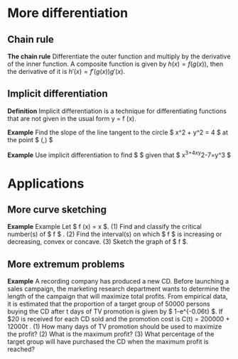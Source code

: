 # More differentiation

## Chain rule {-}

**The chain rule** Differentiate the outer function and multiply by the derivative of the inner function. A composite function is given by $h(x)=f(g(x))$, then the derivative of it is $h'(x)=f'(g(x))g'(x)$.

## Implicit differentiation {-}

**Definition** Implicit differentiation is a technique for differentiating functions that are not given in the usual form y = f (x).

**Example** Find the slope of the line tangent to the circle $ x^2 + y^2 = 4 $ at the point $ (\sqrt{2},\sqrt{2}) $

**Example** Use implicit differentiation to find $ \frac{dy}{dx} $ given that $ x^3+4xy^2-7=y^3 $



# Applications {-}

## More curve sketching {-}

**Example** Example Let $ f (x) = x\ln {x} $.
(1) Find and classify the critical number(s) of $ f  $ .
(2) Find the interval(s) on which $ f  $ is increasing or decreasing, convex or concave.
(3) Sketch the graph of $ f  $.

## More extremum problems {-}

**Example** A recording company has produced a new CD. Before launching a sales campaign, the marketing research department wants to determine the length of the campaign that will maximize total profits. From empirical data, it is estimated that the proportion of a target group of 50000 persons buying the CD after t days of TV promotion is given by $ 1-e^{-0.06t} $. If $20 is received for each CD sold and the promotion cost is C(t) = 200000 + 12000t  .
(1) How many days of TV promotion should be used to maximize the profit?
(2) What is the maximum profit?
(3) What percentage of the target group will have purchased the CD when the maximum profit is reached?


